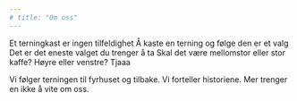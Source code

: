 ```yaml
---
# title: "Om oss"
---
```


Et terningkast er ingen tilfeldighet
Å kaste en terning og følge den er et valg
Det er det eneste valget du trenger å ta
Skal det være mellomstor eller stor kaffe?
Høyre eller venstre?
Tjaaa

Vi følger terningen til fyrhuset og tilbake.
Vi forteller historiene.
Mer trenger en ikke å vite om oss.

